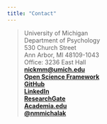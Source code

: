 ```yaml
---
title: "Contact"
---
```


> University of Michigan  
> Department of Psychology  
> 530 Church Street  
> Ann Arbor, MI 48109-1043  
> Office: 3236 East Hall  
> [**nickmm@umich.edu**](mailto:nickmm@umich.edu)  
> [**Open Science Framework**](https://osf.io/gb5xj/)  
> [**GitHub**](https://github.com/nmmichalak)  
> [**LinkedIn**](https://www.linkedin.com/in/nicholas-michalak-27ab2021/)    
> [**ResearchGate**](https://www.researchgate.net/profile/Nicholas_Michalak-U_M)   
> [**Academia.edu**](https://independent.academia.edu/NicholasMichalak)  
> [**@nmmichalak**](https://twitter.com/nmmichalak)  
